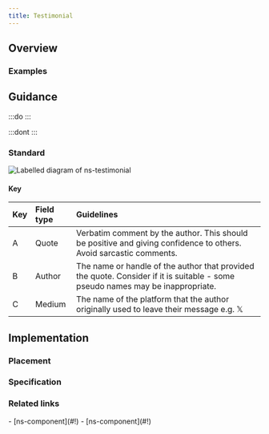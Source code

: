 ```yaml
---
title: Testimonial
---
```




## Overview

<CompDetails name={componentName} />

### Examples

<Tabs>
  <TabItem label="Standard">
    <ExampleViewer type="standard" />
  </TabItem>
  <TabItem label="Extended">
    <ExampleViewer type="standard" />
  </TabItem>
</Tabs>

## Guidance

:::do
:::

:::dont
:::

### Standard

![Labelled diagram of ns-testimonial](@assets/components/ns-testimonial/guidance.webp)

#### Key

| Key | Field type | Guidelines |
| :--- | :--- | :--- |
| <span class="marker">A</span> | Quote | Verbatim comment by the author. This should be positive and giving confidence to others. Avoid sarcastic comments. |
| <span class="marker">B</span> | Author | The name or handle of the author that provided the quote. Consider if it is suitable - some pseudo names may be inappropriate. |
| <span class="marker">C</span> | Medium | The name of the platform that the author originally used to leave their message e.g. 𝕏 |

## Implementation

### Placement

<Placement name={componentName} />

### Specification

<Specification name={componentName} />

### Related links

<RelatedLinks name={componentName}>
- [ns-component](#!)
- [ns-component](#!)
</RelatedLinks>

